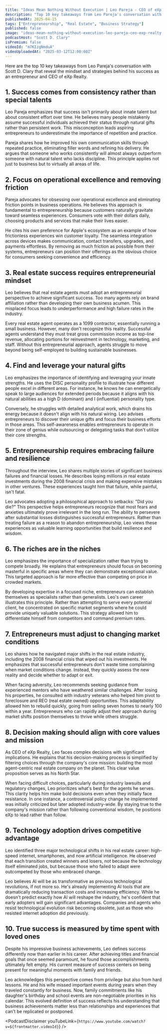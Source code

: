 ```yaml
---
title: "Ideas Mean Nothing Without Execution | Leo Pareja - CEO of eXp Realty (EXPI)"
description: "Top 10 key takeaways from Leo Pareja's conversation with Scott D. Clary that reveal the mindset and strategies behind his success as an entrepreneur and CEO of eXp Realty."
publishedAt: 2025-04-15
tags: ["Entrepreneurship", "Real Estate", "Business Strategy"]
published: false
image: "ideas-mean-nothing-without-execution-leo-pareja-ceo-exp-realty.jpg"
podcastHost: "Scott D. Clary"
isPremium: false
videoId: "m7KIzgNmduA"
videoUploadedAt: "2025-03-12T12:00:00Z"
---
```



<PodcastSummaryPageLayout frontmatter={frontmatter}>

Here are the top 10 key takeaways from Leo Pareja's conversation with Scott D. Clary that reveal the mindset and strategies behind his success as an entrepreneur and CEO of eXp Realty.

## 1. Success comes from consistency rather than special talents

Leo Pareja emphasizes that success isn't primarily about innate talent but about consistent effort over time. He believes many people mistakenly assume successful individuals achieved their status through natural gifts rather than persistent work. This misconception leads aspiring entrepreneurs to underestimate the importance of repetition and practice.

Pareja shares how he improved his own communication skills through repeated practice, eliminating filler words and refining his delivery. He argues that someone who works consistently will almost always outperform someone with natural talent who lacks discipline. This principle applies not just to business but to virtually all areas of life.

## 2. Focus on operational excellence and removing friction

Pareja advocates for obsessing over operational excellence and eliminating friction points in business operations. He believes this approach is fundamental to entrepreneurship because customers naturally gravitate toward seamless experiences. Consumers vote with their dollars daily, choosing products and services that make their lives easier.

He cites his own preference for Apple's ecosystem as an example of how frictionless experiences win customer loyalty. The seamless integration across devices makes communication, contact transfers, upgrades, and payments effortless. By removing as much friction as possible from their systems, entrepreneurs can position their offerings as the obvious choice for consumers seeking convenience and efficiency.

## 3. Real estate success requires entrepreneurial mindset

Leo believes that real estate agents must adopt an entrepreneurial perspective to achieve significant success. Too many agents rely on brand affiliation rather than developing their own business acumen. This misplaced focus leads to underperformance and high failure rates in the industry.

Every real estate agent operates as a 1099 contractor, essentially running a small business. However, many don't recognize this reality. Successful agents understand they must treat gross commission income as top-line revenue, allocating portions for reinvestment in technology, marketing, and staff. Without this entrepreneurial approach, agents struggle to move beyond being self-employed to building sustainable businesses.

## 4. Find and leverage your natural gifts

Leo emphasizes the importance of identifying and leveraging your innate strengths. He uses the DISC personality profile to illustrate how different people excel in different areas. For instance, he knows he can energetically speak to large audiences for extended periods because it aligns with his natural abilities as a high D (dominant) and I (influential) personality type.

Conversely, he struggles with detailed analytical work, which drains his energy because it doesn't align with his natural wiring. Leo advises entrepreneurs to discover their unique gifts and focus their business efforts in those areas. This self-awareness enables entrepreneurs to operate in their zone of genius while outsourcing or delegating tasks that don't utilize their core strengths.

## 5. Entrepreneurship requires embracing failure and resilience

Throughout the interview, Leo shares multiple stories of significant business failures and financial losses. He describes losing millions in real estate investments during the 2008 financial crisis and making expensive mistakes in other ventures. These experiences taught him that failure, while painful, isn't fatal.

Leo advocates adopting a philosophical approach to setbacks: "Did you die?" This perspective helps entrepreneurs recognize that most fears and anxieties ultimately prove irrelevant in the long run. The ability to persevere after substantial losses distinguishes successful entrepreneurs. Rather than treating failure as a reason to abandon entrepreneurship, Leo views these experiences as valuable learning opportunities that build resilience and wisdom.

## 6. The riches are in the niches

Leo emphasizes the importance of specialization rather than trying to compete broadly. He explains that entrepreneurs should focus on becoming masterful in specific areas where they can demonstrate exceptional value. This targeted approach is far more effective than competing on price in crowded markets.

By developing expertise in a focused niche, entrepreneurs can establish themselves as specialists rather than generalists. Leo's own career illustrates this principle. Rather than attempting to serve every potential client, he concentrated on specific market segments where he could provide uniquely valuable solutions. This strategy allowed him to differentiate himself from competitors and command premium rates.

## 7. Entrepreneurs must adjust to changing market conditions

Leo shares how he navigated major shifts in the real estate industry, including the 2008 financial crisis that wiped out his investments. He emphasizes that successful entrepreneurs don't waste time complaining when market conditions change. Instead, they quickly assess the new reality and decide whether to adapt or exit.

When facing adversity, Leo recommends seeking guidance from experienced mentors who have weathered similar challenges. After losing his properties, he consulted with industry veterans who helped him pivot to foreclosure and REO (real estate owned) opportunities. This adaptability allowed him to rebuild quickly, going from selling seven homes to nearly 100 within a year. Entrepreneurs who can rapidly adjust their approach during market shifts position themselves to thrive while others struggle.

## 8. Decision making should align with core values and mission

As CEO of eXp Realty, Leo faces complex decisions with significant implications. He explains that his decision-making process is simplified by filtering choices through the company's core mission: building the most agent-centric real estate company on the planet. This clear value proposition serves as his North Star.

When facing difficult choices, particularly during industry lawsuits and regulatory changes, Leo prioritizes what's best for the agents he serves. This clarity helps him make bold decisions even when they initially face resistance. In one instance, a controversial policy change he implemented was initially criticized but later adopted industry-wide. By staying true to the company's mission rather than following conventional wisdom, he positions eXp to lead rather than follow.

## 9. Technology adoption drives competitive advantage

Leo identified three major technological shifts in his real estate career: high-speed internet, smartphones, and now artificial intelligence. He observed that each transition created winners and losers, not because the technology itself eliminated jobs, but because those who failed to adapt were outcompeted by those who embraced change.

Leo believes AI will be as transformative as previous technological revolutions, if not more so. He's already implementing AI tools that are dramatically reducing transaction costs and increasing efficiency. While he doesn't predict exactly how AI will reshape the industry, he's confident that early adopters will gain significant advantages. Companies and agents who resist technological evolution risk becoming obsolete, just as those who resisted internet adoption did previously.

## 10. True success is measured by time spent with loved ones

Despite his impressive business achievements, Leo defines success differently now than earlier in his career. After achieving titles and financial goals that once seemed paramount, he found those accomplishments ultimately felt empty. His current measure of success centers on being present for meaningful moments with family and friends.

Leo acknowledges this perspective comes from privilege but also from hard lessons. He and his wife missed important events during years when they traveled constantly for business. Now, family commitments like his daughter's birthday and school events are non-negotiable priorities in his calendar. This evolved definition of success reflects his understanding that business achievements matter less than relationships and experiences that can't be replicated or postponed.

<PodcastDisclaimer
  youTubeLink={`https://www.youtube.com/watch?v=${frontmatter.videoId}`}
/>

</PodcastSummaryPageLayout>
